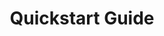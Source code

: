 ---
title: "Quickstart Guide"
description: "Explore entire assessment workflow in under 5 minutes"
---